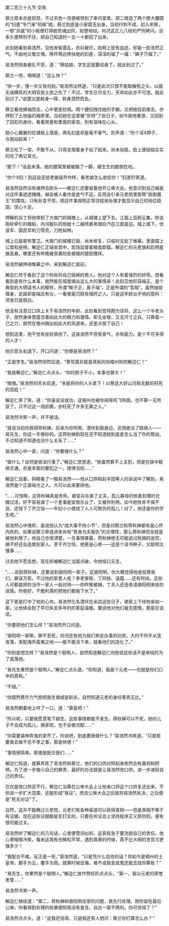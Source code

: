 

第二百三十九节 交易

蔡兰原本亦是软禁，不过天色一亮便被带到了审讯室里。郑二根选了两个膀大腰圆的“妇差”专门来“伺候”她。蔡兰到底是小家碧玉出身，当初行刺不成，初入牢房，一顿“杀威”的小板便打得她灵魂出窍，如堕地狱。何况这正儿八经的严刑拷问，没多久便熬刑不住，把自己知道的一五一十都招了出来。

此刻她看到易浩然，见他发髻蓬乱，衣衫破烂，脸颊上犹有血迹，却是一脸浩然正气。不由地又敬又愧。挣开两边搀扶她的妇差，深深的福了一福：“婢子万福了。”

易浩然侧身避礼不受，道：“蔡姑娘，学生这就要动身了。就此别过了。”

蔡兰一惊，喃喃道：“这么快？”

“快一步，慢一步又有何妨。”易浩然淡然道，“只是此次只恨不能取解髡之头，以报无端横死的大明官民士庶之仇了！不过，学生已尽全力，天命如此亦不可违。就此别过了。”说罢又是躬身一拜，转身洒然而去。

蔡兰看他拂袖而去，心中更是钦佩。两个健妇拽住她的手腕，又把她往前推去，亦押到了土地庙的厢房里。当初她在这里被“优待”了些日子，如今故地重游，又回到了囚犯的身份，看着房屋和里面的家具，别有滋味在心头。

她小心翼翼的在铺板上落座，两名妇差却是毫不客气，厉声道：“你个淫X蹄子，与我站起来！”

蔡兰吃了一惊，不敢不从，只得支撑着身子站了起来。尚未站稳，脸上便结结实实的吃了两记耳光。

“跪下！”话音未落，她的膝窝里被被踹了一脚，硬生生的跪倒在地。

“你个X妇！到这会还给老娘装乔作样，看老娘怎么收拾你！”妇差狞笑道。

易浩然自然没有被押去砍头――解迩仁还要留着他开公审大会。他意识到自己越是对这件事遮遮掩掩，越会被人看作是底气不足。反而会引来元老院里那帮“挑剔魔王”的围攻。只有处变不惊，把这件事按照正常流程来处理才能显示自己的地位稳固，信心十足。

押解的兵丁将他带到了大南门的城楼上，从城楼上望下去，江面上百舸云集，除去拖轮牵引的粮船，内河舰队的炮艇十二艘喷着黑烟白汽在江面逡巡。城上城下，伏波军、国民军刺刀雪亮，刀枪如林。

城上已是密布警卫。大南门的城楼已毁，尚未修复，只临时支起了帷幕。里面摆上公案和座椅。解迩仁正端坐其中，现场监督着粮食卸载。解迩仁的元老旗和启明星旗高悬，哪里还有昨晚被突袭险些被擒的狼狈模样。

易浩然被押进帷幕之中，来到解迩仁面前。

解迩仁终于看到了这个险些将自己毁掉的男人。他对这个人有着强烈的好奇。想看看到底有什么本事，居然能在城里搞出这么大的事情来！此刻见他形容端正，是个典型的大明读书人的模样，所谓“眸子正，鼻子端”，正是所谓的“官相”。虽然枷锁缠身，走路却是端庄有仪，一看便是沉稳有城府之人。只是这年龄出乎他的意料：须发已是斑白。

他没有注意过口供上关于易浩然的年龄，此刻看到觉得颇为讶异，这么一个半老头子，居然身体里蕴含着如此大的精力和激情，即无金银，又无尺寸之兵，只靠着一己之力，居然在梧州搞出如此大的风波来，还差点毁了自己！

想到这里，他不觉有些钦佩他了。这易浩然不但有骨气，亦有能力。是个不可多得的人才！

他示意左右退下，开口问道：“你便是易浩然？”

“正是学生。”易浩然坦然应道，“尊驾莫非就是真髡的伪梧州知府解迩仁？”

“我是解迩仁。”解迩仁点点头，“你的胆子不小，本事也够大！”

“惭愧。”易浩然仰天长叹道，“未能将你的人头拿下！以祭这大好山河和无数的枉死的百姓！”

解迩仁笑了笑，道：“你虽说没成功，这梧州也被你闹得鸡飞狗跳。也不算一无所获了。只不过这一场折腾，亦枉死了许多无辜之人。”

易浩然冷笑一声，并不接话。

“就说当初你救得蒋秋婵，后来为你所用，潜伏到我身边，还用她当了联络人――易先生，你这一手够妙的。这蒋秋婵到现在还不知道她到底是怎么当了你的帮凶。不过知道不知道也没什么关系了……”

易浩然心中一紧，问道：“你要做什么？”

“做什么？自然是依法行事了。”解迩仁悠悠道，“她虽然算不上主犯，但是在居中联络交通，亦是本案的要犯之一。按律当绞……”

解迩仁说着，斜眼看了一眼易浩然――他从口供和赵丰田等人的诉说中了解到，易浩然是个正直端方之人，大可以此来要挟他。

“……可惜啊，这蒋秋婵真是苦命。被官兵杀害了丈夫，孤儿寡母的依着刻薄的兄嫂过活，好不容易谋了一个差事能安居乐业了，又被你利用。如今她性命不保不说，还抛下了齐立恒――年纪小小便成了人人可欺负的孤儿！对了，他还是你的学生呢。”

易浩然心中愧疚，虽说他认为“成大事不拘小节”，但是对蔡兰和蒋秋婵都有是心怀内疚的。如果说蔡兰牵连进来尚有“舍身为夫报仇”的合理性，那么蒋秋婵完全就是被他利用了。他自己亦很清楚，一旦事情暴露，蒋秋婵绝无可能逃过髡贼的追究，搞不好还会连累到家人。至于齐立恒，他更是心疼――这是个读书种子，又聪明又懂事……

过去他不愿去想，现在却被解迩仁当面点破，令他哑口无言。

“……说到蒋秋婵，还要说到骆阳明一家子。这骆阳明，你大概觉得他是投靠我们，罪该万死。不过他的家里人呢？李老掌柜、丁阿桃、温蕴……还有阿纯，这些人可都是把你当作一家人一般对待――你昨晚被捕，丁夫人还连夜请骆阳明来给你说情。你倒好，干脆利落的把他们都拖下水了。”

这下更是打中了他的心坎。易浩然化名潜伏在米店这些日子，骆家上下待他亲如一家。让他体会到了早已失去多年的的家庭温暖。要说他对他们毫无感情，那是在说谎。

“你要把他们怎么样？”易浩然开口问道。

“骆阳明一家嘛，罪不至死。何况还有他为我们奔走办事的功劳。大约不外乎从宽发落，发配海外蛮夷之地――能不能活下来，就看他们的造化了。”

“你到底想怎样？”易浩然是个聪明人，自然知道解迩仁向他说这些话不是单纯的为了奚落他。

“易先生果然是个聪明人。”解迩仁点头道，“你知道，我是个元老――也就是你们口中的真髡。”

“不错。”

“你既然费尽力气想把我生擒或是斩杀，自然知道元老的身份尊贵无比。”

易浩然朝着地上啐了一口，道：“算是吧！”

“所以呢，只要我愿意笔下超生，这些事情都能不发生。蒋秋婵可以不死，她的儿子不会成为孤儿，骆家呢，也不会被流配……”

“你莫要装神弄鬼的拿乔了，你说吧，到底要我做什么？”易浩然冷笑道，“只是若要我去做不忠不孝之事，那是休想！”

“事情很简单。那便是配合我们……”

解迩仁知道，就算弄死了易浩然和蔡兰，他们的口供对照起来依然会有漏洞和把柄。为了进一步缩小自己的罪责，最好的办法就是让易浩然改口供。进一步减轻自己的责任。

仅仅是改口供还不行，解迩仁当算在公审大会上让他亲口将这个口供复述出来，不但进一步扩大范围，还能形成“铁证”。而去公审大会之后就将易浩然处决，之后便是“死无对证”了。

自然，这并不能瞒过元老院，元老们有各种渠道可以获得真相――但是真相不等于有证据。现在这些证据都是实打实的，只要在听证会上坚持程序正义原则则，便有很可能过关。

易浩然听了解迩仁的几句话，心里便雪洞似的。这真髡急于要洗脱自己的责任。他心里暗暗冷笑，看来这真髡也稀松平常，遇到真章的时候，真不比大明的贪官污吏强多少！

“我配合不难，反正是一死，”易浩然道，“只是凭什么信你的话？你如今是梧州的土皇帝，翻手为云，覆手为雨。就算时候反悔，难不成我变成鬼还能去找你算账？”

“易先生，你果然是个聪明人。”解迩仁故作赞叹的点点头，“第一，我以元老的荣誉发誓……”

易浩然冷笑一声。

解迩仁继续道：“第二，蒋秋蝉和骆阳明全家的问题，我先行处理。把你留在最后公审。你看得到处理的结果便知我没有食言。自古一案不两判。你可信得了？”

易浩然点点头，道：“这我还信得，只是我还有人想问：蔡兰你打算怎么办？”

